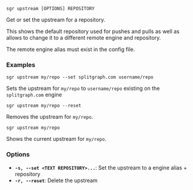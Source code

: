 
```sgr upstream [OPTIONS] REPOSITORY```

Get or set the upstream for a repository.

This shows the default repository used for pushes and pulls as well as allows to change it to a different
remote engine and repository.

The remote engine alias must exist in the config file.

### Examples

``sgr upstream my/repo --set splitgraph.com username/repo``

Sets the upstream for ``my/repo`` to ``username/repo`` existing on the ``splitgraph.com`` engine

``sgr upstream my/repo --reset``

Removes the upstream for ``my/repo``.

``sgr upstream my/repo``

Shows the current upstream for ``my/repo``.

### Options

  * **`-s, --set <TEXT REPOSITORY>...`**: Set the upstream to a engine alias + repository
  * **`-r, --reset`**: Delete the upstream

